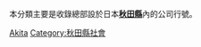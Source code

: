 本分類主要是收錄總部設於日本'''[[秋田縣|秋田縣]]'''內的公司行號。
{{日本行政區劃分類導航|公司}}
{{Commonscat|Companies based in Akita prefecture}}

[[Category:日本各都道府縣公司|Akita]]
[[Category:秋田縣社會|Category:秋田縣社會]]